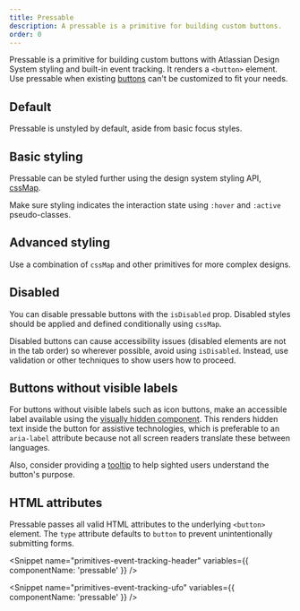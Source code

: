 ```yaml
---
title: Pressable
description: A pressable is a primitive for building custom buttons.
order: 0
---
```




<CodeDocsHeader
	name="@atlaskit/primitives"
	repository="https://bitbucket.org/atlassian/atlassian-frontend-mirror"
	directoryName="primitives"
/>

Pressable is a primitive for building custom buttons with Atlassian Design System styling and
built-in event tracking. It renders a `<button>` element. Use pressable when existing
[buttons](/components/button/examples) can't be customized to fit your needs.

## Default

Pressable is unstyled by default, aside from basic focus styles.

<Example Component={PressableDefault} packageName="@atlaskit/primitives/pressable" />

## Basic styling

Pressable can be styled further using the design system styling API,
[cssMap](/components/css/overview#cssmap).

Make sure styling indicates the interaction state using `:hover` and `:active` pseudo-classes.

<Example Component={PressableBasic} packageName="@atlaskit/primitives/pressable" />

## Advanced styling

Use a combination of `cssMap` and other primitives for more complex designs.

<Example
	Component={PressableStyled}
	packageName="@atlaskit/primitives/pressable"
	backgroundColor="white"
/>

## Disabled

You can disable pressable buttons with the `isDisabled` prop. Disabled styles should be applied and
defined conditionally using `cssMap`.

Disabled buttons can cause accessibility issues (disabled elements are not in the tab order) so
wherever possible, avoid using `isDisabled`. Instead, use validation or other techniques to show
users how to proceed.

<!-- todo: snippet for disabled a11y warnings? -->

<Example Component={PressableDisabled} packageName="@atlaskit/primitives/pressable" />

## Buttons without visible labels

For buttons without visible labels such as icon buttons, make an accessible label available using
the [visually hidden component](/components/visually-hidden/examples). This renders hidden text
inside the button for assistive technologies, which is preferable to an `aria-label` attribute
because not all screen readers translate these between languages.

Also, consider providing a [tooltip](/components/tooltip) to help sighted users understand the
button's purpose.

<Example
	Component={PressableWithoutVisibleLabels}
	packageName="@atlaskit/primitives/pressable"
	backgroundColor="white"
/>

## HTML attributes

Pressable passes all valid HTML attributes to the underlying `<button>` element. The `type`
attribute defaults to `button` to prevent unintentionally submitting forms.

<Example Component={PressableHtmlAttributes} packageName="@atlaskit/primitives/pressable" />

<Snippet name="primitives-event-tracking-header" variables={{ componentName: 'pressable' }} />

<Example Component={PressableAnalytics} packageName="@atlaskit/primitives/pressable" />

<Snippet name="primitives-event-tracking-gasv3" />

<Example Component={PressableAnalyticsGASv3} packageName="@atlaskit/primitives/pressable" />

<Snippet name="primitives-event-tracking-ufo" variables={{ componentName: 'pressable' }} />

<Example Component={PressablePressTracing} packageName="@atlaskit/primitives/pressable" />
